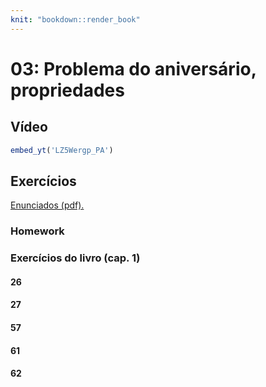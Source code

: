 ```yaml
---
knit: "bookdown::render_book"
---
```


# 03: Problema do aniversário, propriedades {-}

## Vídeo {-}

```r
embed_yt('LZ5Wergp_PA')
```


## Exercícios {-}

[Enunciados (pdf).](???)


### Homework {-}



### Exercícios do livro (cap. $1$) {-}

#### 26 {-}

#### 27 {-}

#### 57 {-}

#### 61 {-}

#### 62 {-}
